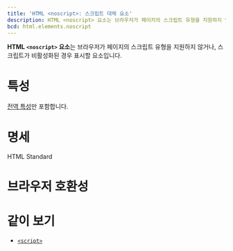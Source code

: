 ```yaml
---
title: 'HTML <noscript>: 스크립트 대체 요소'
description: HTML <noscript> 요소는 브라우저가 페이지의 스크립트 유형을 지원하지 않거나, 스크립트가 비활성화된 경우 표시할 요소입니다.
bcd: html.elements.noscript
---
```


**HTML `<noscript>` 요소**는 브라우저가 페이지의 스크립트 유형을 지원하지 않거나, 스크립트가 비활성화된 경우 표시할 요소입니다.

# 특성

[전역 특성](/docs/Web/HTML/Global_attributes)만 포함합니다.

# 명세

<Spec data={props.bcd}>HTML Standard</Spec>

# 브라우저 호환성

<BrowserCompat data={props.bcd} />

# 같이 보기

- [`<script>`](./script)
